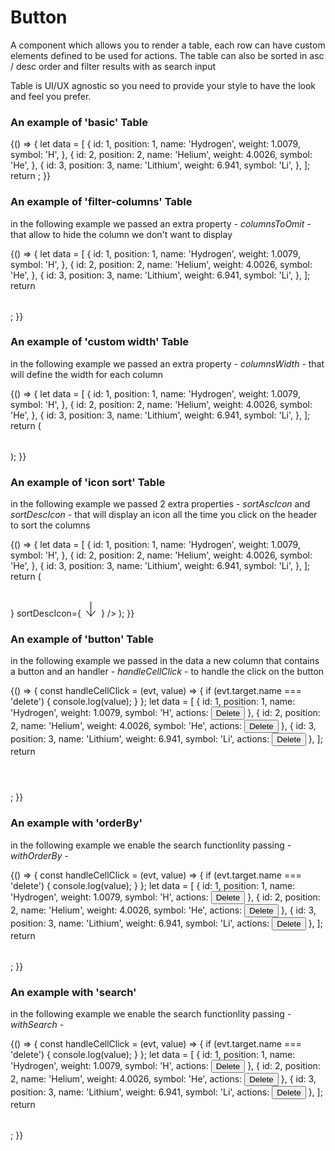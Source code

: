 
<Meta title="DCXLibrary/Table" component={Table} />

# Button

A component which allows you to render a table, each row can have custom elements defined to be used for actions. The table can also be sorted in asc / desc order and filter results with as search input

Table is UI/UX agnostic so you need to provide your style to have the look
and feel you prefer.

### An example of 'basic' Table

<Canvas>
  <Story name="basic">
    {() => {
      let data = [
        {
          id: 1,
          position: 1,
          name: 'Hydrogen',
          weight: 1.0079,
          symbol: 'H',
        },
        {
          id: 2,
          position: 2,
          name: 'Helium',
          weight: 4.0026,
          symbol: 'He',
        },
        {
          id: 3,
          position: 3,
          name: 'Lithium',
          weight: 6.941,
          symbol: 'Li',
        },
      ];
      return <Table dataSource={data} />;
    }}
  </Story>
</Canvas>

### An example of 'filter-columns' Table

in the following example we passed an extra property - _columnsToOmit_ - that allow to hide the column we don't want to display

<Canvas>
  <Story name="hide-columns">
    {() => {
      let data = [
        {
          id: 1,
          position: 1,
          name: 'Hydrogen',
          weight: 1.0079,
          symbol: 'H',
        },
        {
          id: 2,
          position: 2,
          name: 'Helium',
          weight: 4.0026,
          symbol: 'He',
        },
        {
          id: 3,
          position: 3,
          name: 'Lithium',
          weight: 6.941,
          symbol: 'Li',
        },
      ];
      return <Table dataSource={data} columnsToOmit={['symbol']} />;
    }}
  </Story>
</Canvas>

### An example of 'custom width' Table

in the following example we passed an extra property - _columnsWidth_ - that will define the width for each column

<Canvas>
  <Story name="width-columns">
    {() => {
      let data = [
        {
          id: 1,
          position: 1,
          name: 'Hydrogen',
          weight: 1.0079,
          symbol: 'H',
        },
        {
          id: 2,
          position: 2,
          name: 'Helium',
          weight: 4.0026,
          symbol: 'He',
        },
        {
          id: 3,
          position: 3,
          name: 'Lithium',
          weight: 6.941,
          symbol: 'Li',
        },
      ];
      return (
        <Table
          dataSource={data}
          columnsWidth={['100px', '20%', '30%', '40%']}
        />
      );
    }}
  </Story>
</Canvas>

### An example of 'icon sort' Table

in the following example we passed 2 extra properties - _sortAscIcon_ and _sortDescIcon_ - that will display an icon all the time you click on the header to sort the columns

<Canvas>
  <Story name="icon-sort">
    {() => {
      let data = [
        {
          id: 1,
          position: 1,
          name: 'Hydrogen',
          weight: 1.0079,
          symbol: 'H',
        },
        {
          id: 2,
          position: 2,
          name: 'Helium',
          weight: 4.0026,
          symbol: 'He',
        },
        {
          id: 3,
          position: 3,
          name: 'Lithium',
          weight: 6.941,
          symbol: 'Li',
        },
      ];
      return (
        <Table
          dataSource={data}
          sortAscIcon={
            <svg width="24" height="24" xmlns="http://www.w3.org/2000/svg" fillRule="evenodd" clipRule="evenodd"><path d="M11 2.206l-6.235 7.528-.765-.645 7.521-9 7.479 9-.764.646-6.236-7.53v21.884h-1v-21.883z"/></svg>
        }
        sortDescIcon={
          <svg width="24" height="24" xmlns="http://www.w3.org/2000/svg" fillRule="evenodd" clipRule="evenodd"><path d="M11 21.883l-6.235-7.527-.765.644 7.521 9 7.479-9-.764-.645-6.236 7.529v-21.884h-1v21.883z"/></svg>
        }
        />
      );
    }}
  </Story>
</Canvas>

### An example of 'button' Table

in the following example we passed in the data a new column that contains a button and an handler - _handleCellClick_ - to handle the click on the button

<Canvas>
  <Story name="button">
    {() => {
      const handleCellClick = (evt, value) => {
        if (evt.target.name === 'delete') {
         console.log(value);
        }
      };
      let data = [
        {
          id: 1,
          position: 1,
          name: 'Hydrogen',
          weight: 1.0079,
          symbol: 'H',
          actions:  <button className="btn btn-danger" name="delete">Delete</button>
        },
        {
          id: 2,
          position: 2,
          name: 'Helium',
          weight: 4.0026,
          symbol: 'He',
          actions:  <button className="btn btn-danger" name="delete">Delete</button>
        },
        {
          id: 3,
          position: 3,
          name: 'Lithium',
          weight: 6.941,
          symbol: 'Li',
          actions:  <button className="btn btn-danger" name="delete">Delete</button>
        },
      ];
      return <Table dataSource={data} handleCellClick={handleCellClick}/>;
    }}
  </Story>
</Canvas>

### An example with 'orderBy'

in the following example we enable the search functionlity passing - _withOrderBy_ -

<Canvas>
  <Story name="orderBy">
    {() => {
      const handleCellClick = (evt, value) => {
        if (evt.target.name === 'delete') {
         console.log(value);
        }
      };
      let data = [
        {
          id: 1,
          position: 1,
          name: 'Hydrogen',
          weight: 1.0079,
          symbol: 'H',
          actions:  <button className="btn btn-danger" name="delete">Delete</button>
        },
        {
          id: 2,
          position: 2,
          name: 'Helium',
          weight: 4.0026,
          symbol: 'He',
          actions:  <button className="btn btn-danger" name="delete">Delete</button>
        },
        {
          id: 3,
          position: 3,
          name: 'Lithium',
          weight: 6.941,
          symbol: 'Li',
          actions:  <button className="btn btn-danger" name="delete">Delete</button>
        },
      ];
      return <Table dataSource={data} handleCellClick={handleCellClick} withOrderBy={true}/>;
    }}
  </Story>
</Canvas>

### An example with 'search'

in the following example we enable the search functionlity passing - _withSearch_ -

<Canvas>
  <Story name="search">
    {() => {
      const handleCellClick = (evt, value) => {
        if (evt.target.name === 'delete') {
         console.log(value);
        }
      };
      let data = [
        {
          id: 1,
          position: 1,
          name: 'Hydrogen',
          weight: 1.0079,
          symbol: 'H',
          actions:  <button className="btn btn-danger" name="delete">Delete</button>
        },
        {
          id: 2,
          position: 2,
          name: 'Helium',
          weight: 4.0026,
          symbol: 'He',
          actions:  <button className="btn btn-danger" name="delete">Delete</button>
        },
        {
          id: 3,
          position: 3,
          name: 'Lithium',
          weight: 6.941,
          symbol: 'Li',
          actions:  <button className="btn btn-danger" name="delete">Delete</button>
        },
      ];
      return <Table dataSource={data} handleCellClick={handleCellClick} withSearch={true}/>;
    }}
  </Story>
</Canvas>

```js
```

<Props of={Table} />
